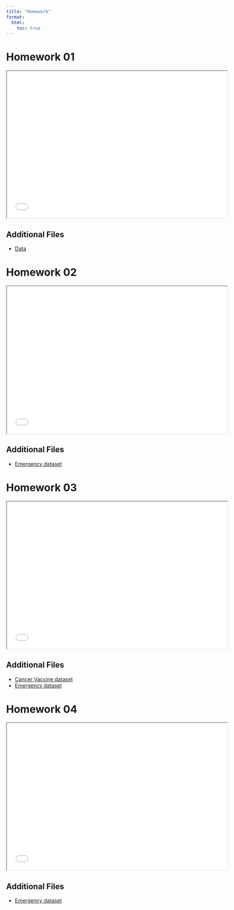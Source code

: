 ```yaml
---
title: "Homework"
format: 
  html:
    toc: true
---
```


# Homework 01

```{=html}
<iframe class="slide-deck" src="homework/01/homework_01_instructions.html" width=600 height=400></iframe>
```

## Additional Files
- [Data](homework/01/datasets.zip)

# Homework 02

```{=html}
<iframe class="slide-deck" src="homework/02/homework02_instructions.html" width=600 height=400></iframe>
```

## Additional Files
- [Emergency dataset](homework/02/emergency_dataset.zip)

# Homework 03

```{=html}
<iframe class="slide-deck" src="homework/03/bms510-ggplot2-homework-2022-10-18.html" width=600 height=400></iframe>
```

## Additional Files
- [Cancer Vaccine dataset](material/11_analysis_of_variance/cancer_vaccine_dataset.zip)
- [Emergency dataset](homework/02/emergency_dataset.zip)


# Homework 04

```{=html}
<iframe class="slide-deck" src="homework/04/homework_04_instructions.html" width=600 height=400></iframe>
```

## Additional Files
- [Emergency dataset](homework/02/emergency_dataset.zip)